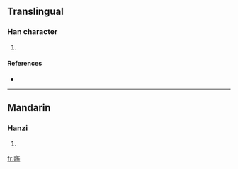 ==Translingual==

===Han character===
{{Han char|rn=72|rad=日|as=09|sn=13|four=6801<sub>2</sub>|canj=日卜尸木 (AYSD)}}

# {{defn|Han|sort=日09}}

====References====
* {{Han ref|kx=0497.350|dkj=14035|dj=0865.220|hdz=21526.040|uh=6686|ud=26246|bh=DDBF|bd=56767}}

----

==Mandarin==

===Hanzi===
{{cmn-hanzi|pin=[[xià]] ([[xia4]]), [[yí]] ([[yi2]])|wg=hsia<sup>4</sup>, i<sup>2</sup>}}

# {{defn|Mandarin}}

[[fr:暆]]